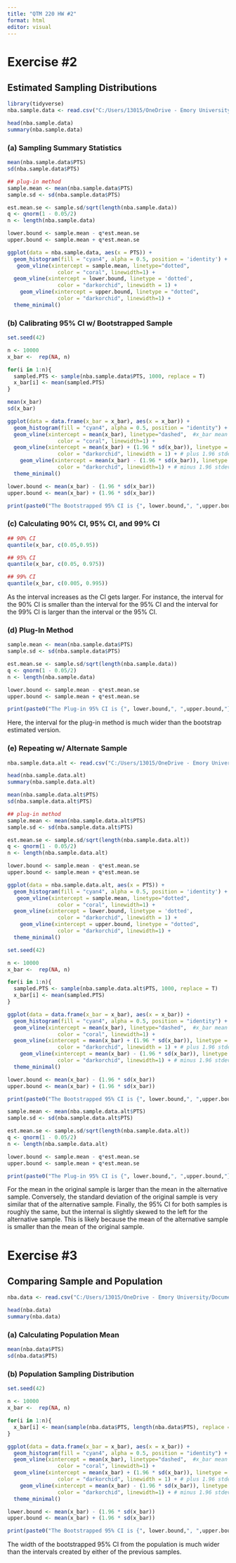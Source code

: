 ```yaml
---
title: "QTM 220 HW #2"
format: html
editor: visual
---
```


# Exercise #2

## Estimated Sampling Distributions

```r
library(tidyverse)
nba.sample.data <- read.csv("C:/Users/13015/OneDrive - Emory University/Documents/Fall 2024/QTM 220/nba.sample.data.csv")

head(nba.sample.data)
summary(nba.sample.data)
```

### (a) Sampling Summary Statistics

```r
mean(nba.sample.data$PTS)
sd(nba.sample.data$PTS)
```

```r
## plug-in method
sample.mean <- mean(nba.sample.data$PTS)
sample.sd <- sd(nba.sample.data$PTS)

est.mean.se <- sample.sd/sqrt(length(nba.sample.data))
q <- qnorm(1 - 0.05/2)
n <- length(nba.sample.data)

lower.bound <- sample.mean - q*est.mean.se
upper.bound <- sample.mean + q*est.mean.se
```

```r
ggplot(data = nba.sample.data, aes(x = PTS)) +
  geom_histogram(fill = "cyan4", alpha = 0.5, position = 'identity') +
   geom_vline(xintercept = sample.mean, linetype="dotted", 
                color = "coral", linewidth=1) +
  geom_vline(xintercept = lower.bound, linetype = 'dotted',
                color = "darkorchid", linewidth = 1) +
    geom_vline(xintercept = upper.bound, linetype = "dotted", 
                color = "darkorchid", linewidth=1) +
  theme_minimal()
```

### (b) Calibrating 95% CI w/ Bootstrapped Sample

```r
set.seed(42)

n <- 10000
x_bar <-  rep(NA, n) 

for(i in 1:n){
  sampled.PTS <- sample(nba.sample.data$PTS, 1000, replace = T)
  x_bar[i] <- mean(sampled.PTS)
}
```

```r
mean(x_bar)
sd(x_bar)
```

```r
ggplot(data = data.frame(x_bar = x_bar), aes(x = x_bar)) +
  geom_histogram(fill = "cyan4", alpha = 0.5, position = "identity") +
  geom_vline(xintercept = mean(x_bar), linetype="dashed",  #x_bar mean 
                color = "coral", linewidth=1) +
  geom_vline(xintercept = mean(x_bar) + (1.96 * sd(x_bar)), linetype = 'dotted',
                color = "darkorchid", linewidth = 1) + # plus 1.96 stdev
    geom_vline(xintercept = mean(x_bar) - (1.96 * sd(x_bar)), linetype = "dotted", 
                color = "darkorchid", linewidth=1) + # minus 1.96 stdev
  theme_minimal() 
```

```r
lower.bound <- mean(x_bar) - (1.96 * sd(x_bar))
upper.bound <- mean(x_bar) + (1.96 * sd(x_bar))

print(paste0("The Bootstrapped 95% CI is {", lower.bound,", ",upper.bound,"}"))
```

### (c) Calculating 90% CI, 95% CI, and 99% CI

```r
## 90% CI
quantile(x_bar, c(0.05,0.95))

## 95% CI
quantile(x_bar, c(0.05, 0.975))

## 99% CI
quantile(x_bar, c(0.005, 0.995))
```

As the interval increases as the CI gets larger. For instance, the interval for the 90% CI is smaller than the interval for the 95% CI and the interval for the 99% CI is larger than the interval or the 95% CI.

### (d) Plug-In Method

```r
sample.mean <- mean(nba.sample.data$PTS)
sample.sd <- sd(nba.sample.data$PTS)

est.mean.se <- sample.sd/sqrt(length(nba.sample.data))
q <- qnorm(1 - 0.05/2)
n <- length(nba.sample.data)

lower.bound <- sample.mean - q*est.mean.se
upper.bound <- sample.mean + q*est.mean.se

print(paste0("The Plug-in 95% CI is {", lower.bound,", ",upper.bound,"}"))
```

Here, the interval for the plug-in method is much wider than the bootstrap estimated version.

### (e) Repeating w/ Alternate Sample

```r
nba.sample.data.alt <- read.csv("C:/Users/13015/OneDrive - Emory University/Documents/Fall 2024/QTM 220/nba.sample.data.alt.csv")

head(nba.sample.data.alt)
summary(nba.sample.data.alt)
```

```r
mean(nba.sample.data.alt$PTS)
sd(nba.sample.data.alt$PTS)
```

```r
## plug-in method
sample.mean <- mean(nba.sample.data.alt$PTS)
sample.sd <- sd(nba.sample.data.alt$PTS)

est.mean.se <- sample.sd/sqrt(length(nba.sample.data.alt))
q <- qnorm(1 - 0.05/2)
n <- length(nba.sample.data.alt)

lower.bound <- sample.mean - q*est.mean.se
upper.bound <- sample.mean + q*est.mean.se
```

```r
ggplot(data = nba.sample.data.alt, aes(x = PTS)) +
  geom_histogram(fill = "cyan4", alpha = 0.5, position = 'identity') +
   geom_vline(xintercept = sample.mean, linetype="dotted", 
                color = "coral", linewidth=1) +
  geom_vline(xintercept = lower.bound, linetype = 'dotted',
                color = "darkorchid", linewidth = 1) +
    geom_vline(xintercept = upper.bound, linetype = "dotted", 
                color = "darkorchid", linewidth=1) +
  theme_minimal()
```

```r
set.seed(42)

n <- 10000
x_bar <-  rep(NA, n) 

for(i in 1:n){
  sampled.PTS <- sample(nba.sample.data.alt$PTS, 1000, replace = T)
  x_bar[i] <- mean(sampled.PTS)
}
```

```r
ggplot(data = data.frame(x_bar = x_bar), aes(x = x_bar)) +
  geom_histogram(fill = "cyan4", alpha = 0.5, position = "identity") +
  geom_vline(xintercept = mean(x_bar), linetype="dashed",  #x_bar mean 
                color = "coral", linewidth=1) +
  geom_vline(xintercept = mean(x_bar) + (1.96 * sd(x_bar)), linetype = 'dotted',
                color = "darkorchid", linewidth = 1) + # plus 1.96 stdev
    geom_vline(xintercept = mean(x_bar) - (1.96 * sd(x_bar)), linetype = "dotted", 
                color = "darkorchid", linewidth=1) + # minus 1.96 stdev
  theme_minimal() 
```

```r
lower.bound <- mean(x_bar) - (1.96 * sd(x_bar))
upper.bound <- mean(x_bar) + (1.96 * sd(x_bar))

print(paste0("The Bootstrapped 95% CI is {", lower.bound,", ",upper.bound,"}"))
```

```r
sample.mean <- mean(nba.sample.data.alt$PTS)
sample.sd <- sd(nba.sample.data.alt$PTS)

est.mean.se <- sample.sd/sqrt(length(nba.sample.data.alt))
q <- qnorm(1 - 0.05/2)
n <- length(nba.sample.data.alt)

lower.bound <- sample.mean - q*est.mean.se
upper.bound <- sample.mean + q*est.mean.se

print(paste0("The Plug-in 95% CI is {", lower.bound,", ",upper.bound,"}"))
```

For the mean in the original sample is larger than the mean in the alternative sample. Conversely, the standard deviation of the original sample is very similar that of the alternative sample. Finally, the 95% CI for both samples is roughly the same, but the internal is slightly skewed to the left for the alternative sample. This is likely because the mean of the alternative sample is smaller than the mean of the original sample.

# Exercise #3

## Comparing Sample and Population

```r
nba.data <- read.csv("C:/Users/13015/OneDrive - Emory University/Documents/Fall 2024/QTM 220/nba.data.csv")

head(nba.data)
summary(nba.data)
```

### (a) Calculating Population Mean

```r
mean(nba.data$PTS)
sd(nba.data$PTS)
```

### (b) Population Sampling Distribution

```r
set.seed(42)

n <- 10000
x_bar <-  rep(NA, n)

for(i in 1:n){
  x_bar[i] <- mean(sample(nba.data$PTS, length(nba.data$PTS), replace = T))
}
```

```r
ggplot(data = data.frame(x_bar = x_bar), aes(x = x_bar)) +
  geom_histogram(fill = "cyan4", alpha = 0.5, position = "identity") +
  geom_vline(xintercept = mean(x_bar), linetype="dashed",  #x_bar mean 
                color = "coral", linewidth=1) +
  geom_vline(xintercept = mean(x_bar) + (1.96 * sd(x_bar)), linetype = 'dotted',
                color = "darkorchid", linewidth = 1) + # plus 1.96 stdev
    geom_vline(xintercept = mean(x_bar) - (1.96 * sd(x_bar)), linetype = "dotted", 
                color = "darkorchid", linewidth=1) + # minus 1.96 stdev
  theme_minimal() 
```

```r
lower.bound <- mean(x_bar) - (1.96 * sd(x_bar))
upper.bound <- mean(x_bar) + (1.96 * sd(x_bar))

print(paste0("The Bootstrapped 95% CI is {", lower.bound,", ",upper.bound,"}"))
```

The width of the bootstrapped 95% CI from the population is much wider than the intervals created by either of the previous samples.
